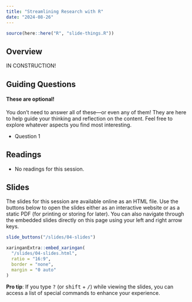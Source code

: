 ```yaml
---
title: "Streamlining Research with R"
date: "2024-08-26"
---
```


```r
source(here::here("R", "slide-things.R"))
```

## Overview

IN CONSTRUCTION!


## Guiding Questions

::: {.callout-warning}

#### These are optional!

You don't need to answer all of these—or even any of them! They are here to help guide your thinking and reflection on the content. Feel free to explore whatever aspects you find most interesting.
:::

- Question 1

## Readings

- No readings for this session.

## Slides

The slides for this session are available online as an HTML file. Use the buttons below to open the slides either as an interactive website or as a static PDF (for printing or storing for later). You can also navigate through the embedded slides directly on this page using your left and right arrow keys.

```r
slide_buttons("/slides/04-slides")

xaringanExtra::embed_xaringan(
  "/slides/04-slides.html",
  ratio = "16:9",
  border = "none",
  margin = "0 auto"
)
```

:::{.callout-tip}
**Pro tip**: If you type <kbd>?</kbd> (or <kbd>shift</kbd> + <kbd>/</kbd>) while viewing the slides, you can access a list of special commands to enhance your experience.
:::
